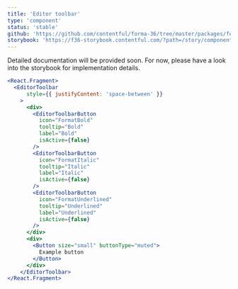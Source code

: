 ```yaml
---
title: 'Editor toolbar'
type: 'component'
status: 'stable'
github: 'https://github.com/contentful/forma-36/tree/master/packages/forma-36-react-components/src/components/EditorToolbar'
storybook: 'https://f36-storybook.contentful.com/?path=/story/components-editortoolbar--default'
---
```


Detailed documentation will be provided soon. For now, please have a look into the storybook for implementation details.

```jsx
<React.Fragment>
  <EditorToolbar
      style={{ justifyContent: 'space-between' }}
    >
      <div>
        <EditorToolbarButton
          icon="FormatBold"
          tooltip="Bold"
          label="Bold"
          isActive={false}
        />
        <EditorToolbarButton
          icon="FormatItalic"
          tooltip="Italic"
          label="Italic"
          isActive={false}
        />
        <EditorToolbarButton
          icon="FormatUnderlined"
          tooltip="Underlined"
          label="Underlined"
          isActive={false}
        />
      </div>
      <div>
        <Button size="small" buttonType="muted">
          Example button
        </Button>
      </div>
    </EditorToolbar>
</React.Fragment>
```